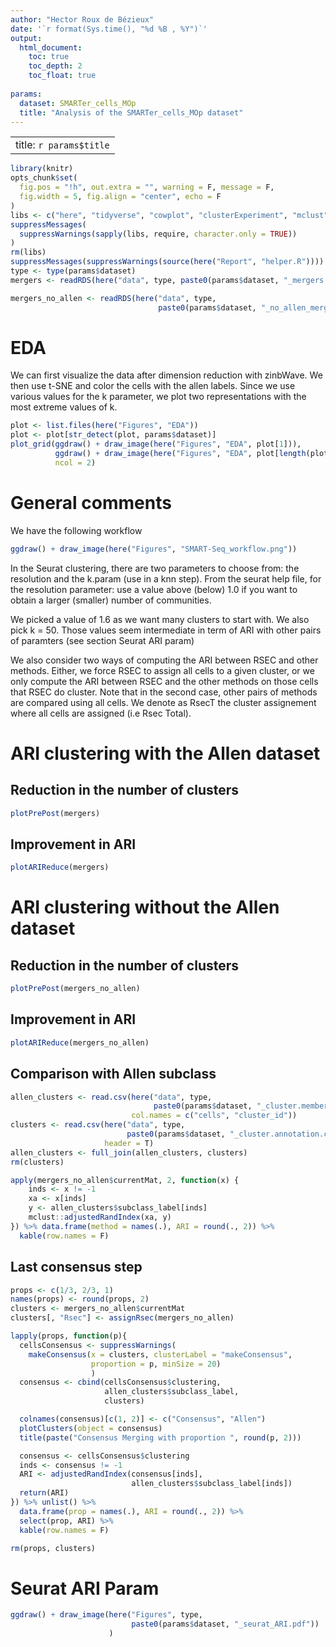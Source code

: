 ```yaml
---
author: "Hector Roux de Bézieux"
date: '`r format(Sys.time(), "%d %B , %Y")`'
output:
  html_document:
    toc: true
    toc_depth: 2
    toc_float: true
    
params:
  dataset: SMARTer_cells_MOp 
  title: "Analysis of the SMARTer_cells_MOp dataset"
---
```

---
title: `r params$title`
---

```r
library(knitr)
opts_chunk$set(
  fig.pos = "!h", out.extra = "", warning = F, message = F,
  fig.width = 5, fig.align = "center", echo = F
)
libs <- c("here", "tidyverse", "cowplot", "clusterExperiment", "mclust")
suppressMessages(
  suppressWarnings(sapply(libs, require, character.only = TRUE))
)
rm(libs)
suppressMessages(suppressWarnings(source(here("Report", "helper.R"))))
type <- type(params$dataset)
mergers <- readRDS(here("data", type, paste0(params$dataset, "_mergers.rds")))

mergers_no_allen <- readRDS(here("data", type,
                                 paste0(params$dataset, "_no_allen_mergers.rds")))
```

# EDA

We can first visualize the data after dimension reduction with zinbWave. We then use t-SNE and color the cells with the allen labels. Since we use various values for the k parameter, we plot two representations with the most extreme values of k.

```r
plot <- list.files(here("Figures", "EDA"))
plot <- plot[str_detect(plot, params$dataset)]
plot_grid(ggdraw() + draw_image(here("Figures", "EDA", plot[1])),
          ggdraw() + draw_image(here("Figures", "EDA", plot[length(plot)])),
          ncol = 2)
```


# General comments

We have the following workflow

```r
ggdraw() + draw_image(here("Figures", "SMART-Seq_workflow.png"))
```

In the Seurat clustering, there are two parameters to choose from: the resolution and the k.param (use in a knn step). From the seurat help file, for the resolution parameter: use a value above (below) 1.0 if you want to obtain a larger (smaller) number of communities.

We picked a value of 1.6 as we want many clusters to start with. We also pick k = 50. Those values seem intermediate in term of ARI with other pairs of paramters (see section Seurat ARI param)

We also consider two ways of computing the ARI between RSEC and other methods. Either, we force RSEC to assign all cells to a given cluster, or we only compute the ARI between RSEC and the other methods on those cells that RSEC do cluster. Note that in the second case, other pairs of methods are compared using all cells. We denote as RsecT the cluster assignement where all cells are assigned (i.e Rsec Total). 

# ARI clustering with the Allen dataset
## Reduction in the number of clusters
```r
plotPrePost(mergers)
```

## Improvement in ARI

```r
plotARIReduce(mergers)
```

# ARI clustering without the Allen dataset
## Reduction in the number of clusters

```r
plotPrePost(mergers_no_allen)
```

## Improvement in ARI

```r
plotARIReduce(mergers_no_allen)
```

## Comparison with Allen subclass

```r
allen_clusters <- read.csv(here("data", type,
                                paste0(params$dataset, "_cluster.membership.csv")),
                           col.names = c("cells", "cluster_id"))
clusters <- read.csv(here("data", type,
                          paste0(params$dataset, "_cluster.annotation.csv")),
                     header = T)
allen_clusters <- full_join(allen_clusters, clusters)
rm(clusters)

apply(mergers_no_allen$currentMat, 2, function(x) {
    inds <- x != -1
    xa <- x[inds]
    y <- allen_clusters$subclass_label[inds]
    mclust::adjustedRandIndex(xa, y)
}) %>% data.frame(method = names(.), ARI = round(., 2)) %>%
  kable(row.names = F)
```

## Last consensus step

```r
props <- c(1/3, 2/3, 1)
names(props) <- round(props, 2)
clusters <- mergers_no_allen$currentMat
clusters[, "Rsec"] <- assignRsec(mergers_no_allen)

lapply(props, function(p){
  cellsConsensus <- suppressWarnings(
    makeConsensus(x = clusters, clusterLabel = "makeConsensus",
                  proportion = p, minSize = 20)
                  )
  consensus <- cbind(cellsConsensus$clustering,
                     allen_clusters$subclass_label,
                     clusters)

  colnames(consensus)[c(1, 2)] <- c("Consensus", "Allen")
  plotClusters(object = consensus)
  title(paste("Consensus Merging with proportion ", round(p, 2)))

  consensus <- cellsConsensus$clustering
  inds <- consensus != -1
  ARI <- adjustedRandIndex(consensus[inds],
                           allen_clusters$subclass_label[inds])
  return(ARI)
}) %>% unlist() %>%
  data.frame(prop = names(.), ARI = round(., 2)) %>%
  select(prop, ARI) %>%
  kable(row.names = F)

rm(props, clusters)
```


# Seurat ARI Param

```r
ggdraw() + draw_image(here("Figures", type,
                           paste0(params$dataset, "_seurat_ARI.pdf"))
                      )
```